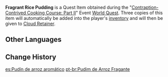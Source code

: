 {{Item Infobox
|id           = 100981
|image        = Item Rice Pudding.png
|type         = Quest Items
|description  = [[Rice Pudding]] made using the [[Supreme Cuisine Machine]]. One wonders what flavors this is going to have...
|source1      = Obtained during [[Contraption-Contrived Cooking Course: Part II]]
}}
'''Fragrant Rice Pudding''' is a Quest Item obtained during the "[[Contraption-Contrived Cooking Course: Part II]]" Event [[World Quest]]. Three copies of this item will automatically be added into the player's [[inventory]] and will then be given to [[Cloud Retainer]].

==Other Languages==
{{Other Languages
|default_hidden = 1
|en      = Fragrant Rice Pudding
|zhs     = 清香的米饭布丁
|zhs_rm  = Qīngxiāng de Mǐfàn Bùdīng
|zht     = 清香的米飯布丁
|zht_rm  = Qīngxiāng de Mǐfàn Bùdīng
|ja      = 爽やかに香るお米プリン
|ja_rm   = Sawayaka ni Kaoru O-kome Purin
|ko      = 향긋한 쌀 푸딩
|ko_rm   = Hyanggeutan Ssal Puding
|es      = Pudín de arroz aromático
|fr      = Pudding de riz parfumé
|ru      = Ароматный рисовый пудинг
|th      = Rice Pudding หอม ๆ
|th_rm   = Rice Pudding Hom Hom
|vi      = Pudding Gạo Thơm Lừng
|de      = Duftender Reispudding
|id      = Rice Pudding Harum
|pt      = Pudim de Arroz Fragrante
|tr      = Aromalı Sütlaç
|it      = Budino di riso fragrante
}}

==Change History==
{{Change History|2.1}}

[[es:Pudín de arroz aromático]]
[[pt-br:Pudim de Arroz Fragante]]